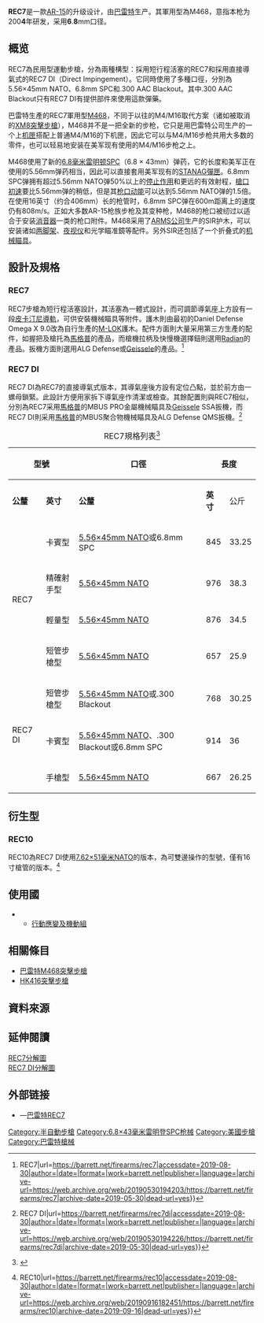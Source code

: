 {{noteTA
|G1=軍事
|G2=長度單位
|G3=Firearms
}}
{{Infobox Weapon|is_ranged=yes|
|image=File:Barrett REC7 (edited).png
|image_size=300px 
|name=巴雷特REC7<br />Barrett REC7
|type=[[半自動步槍|半自動步槍]]
|origin={{flag|United States}}
|era=
|design_date=2004年
|service=
|used_by=
|wars=
|spec_type=
|caliber=
|part_length=10.25寸（.300 Blackout）、11.5、16或18寸
|cartridge=[[5.56×45mm_NATO|5.56×45mm NATO]]、[[6.8毫米雷明顿SPC|6.8毫米雷明顿SPC]]、[[.300_AAC_Blackout|.300 AAC Blackout]]
|feed=[[STANAG彈匣|STANAG彈匣]]、[[C-Mag彈鼓|C-Mag彈鼓]]
|action= 短行程活塞（REC7）、<br>
[[氣動式|直接導氣式]]（REC7 DI）、<br>
[[轉拴式槍栓|轉拴式槍栓]]
|rate=
|velocity=2,650尺／秒（810米／秒）
|range=點目標：600米<br />面目標：800米
|mode= 半自動
|weight=5.1磅（2.31公斤）至7.91磅（3.59公斤）
|length=25.875寸（65.72厘米）至38.25寸（97.6厘米）
|sights= 可在上[[機匣|機匣]]頂部的[[皮卡汀尼導軌|皮卡汀尼導軌]]安裝各種[[照準器|照準器]]
|number=
}}

'''REC7'''是一款[[AR-15半自動步槍|AR-15]]的升级设计，由[[巴雷特|巴雷特]]生产。其軍用型為M468，意指本枪为200'''4'''年研发，采用'''6'''.'''8'''mm口径。

== 概览 ==
REC7為民用型運動步槍，分為兩種構型：採用短行程活塞的REC7和採用直接導氣式的REC7 DI（Direct Impingement）。它同時使用了多種口徑，分別為5.56×45mm NATO、6.8mm SPC和.300 AAC Blackout。其中.300 AAC Blackout只有REC7 DI有提供部件來使用這款彈藥。

巴雷特生產的REC7軍用型[[巴雷特M468突擊步槍|M468]]，不同于以往的M4/M16取代方案（诸如被取消的[[XM8突擊步槍|XM8突擊步槍]]），M468并不是一把全新的步枪，它只是用巴雷特公司生产的一个上[[机匣|机匣]]搭配上普通M4/M16的下机匣，因此它可以与M4/M16步枪共用大多数的零件，也可以轻易地安装在美军现有使用的M4/M16步枪之上。

M468使用了新的[[6.8毫米雷明顿SPC|6.8毫米雷明顿SPC]]（6.8 × 43mm）弹药，它的长度和美军正在使用的5.56mm弹药相当，因此可以直接套用美军现有的[[STANAG彈匣|STANAG彈匣]]。6.8mm SPC弹拥有超过5.56mm NATO弹50%以上的[[停止作用|停止作用]]和更远的有效射程，[[槍口初速|槍口初速]]要比5.56mm弹的稍低，但是其[[枪口动能|枪口动能]]可以达到5.56mm NATO弹的1.5倍。在使用16英寸（约合406mm）长的枪管时，6.8mm SPC弹在600m距离上的速度仍有808m/s。正如大多数AR-15枪族步枪及其变种枪，M468的枪口被纫过以适合于安装[[消音器|消音器]]一类的枪口附件。M468采用了[[ARMS公司|ARMS公司]]生产的SIR护木，可以安装诸如[[两脚架|两脚架]]、[[夜视仪|夜视仪]]和光学瞄准鏡等配件。另外SIR还包括了一个折叠式的[[机械瞄具|机械瞄具]]。

== 設計及規格 ==

=== REC7 ===
REC7步槍為短行程活塞設計，其活塞為一體式設計，而可調節導氣座上方設有一段[[皮卡汀尼導軌|皮卡汀尼導軌]]，可供安裝機械瞄具等附件。護木則由最初的Daniel Defense Omega X 9.0改為自行生產的[[M-LOK|M-LOK]]護木。配件方面則大量采用第三方生產的配件，如握把及槍托為[[馬格普工業公司|馬格普]]的產品，而槍機拉柄及快慢機選擇鈕則選用[[Radian_Weapons|Radian]]的產品。扳機方面則選用ALG Defense或[[Geissele_Automatics|Geissele]]的產品。<ref>{{Cite web|title=Barrett {{!}} REC7|url=https://barrett.net/firearms/rec7|accessdate=2019-08-30|author=|date=|format=|work=barrett.net|publisher=|language=|archive-url=https://web.archive.org/web/20190530194203/https://barrett.net/firearms/rec7|archive-date=2019-05-30|dead-url=yes}}</ref>

=== REC7 DI ===
REC7 DI為REC7的直接導氣式版本，其導氣座後方設有定位凸點，並於前方由一螺母鎖緊。此設計方便用家拆下導氣座作清潔或檢查。其餘配置則與REC7相似，分別為REC7采用[[馬格普工業公司|馬格普]]的MBUS PRO金屬機械瞄具及[[Geissele_Automatics|Geissele]] SSA扳機，而REC7 DI則采用[[馬格普工業公司|馬格普]]的MBUS聚合物機械瞄具及ALG Defense QMS扳機。<ref>{{Cite web|title=Barrett {{!}} REC7 DI|url=https://barrett.net/firearms/rec7di|accessdate=2019-08-30|author=|date=|format=|work=barrett.net|publisher=|language=|archive-url=https://web.archive.org/web/20190530194226/https://barrett.net/firearms/rec7di|archive-date=2019-05-30|dead-url=yes}}</ref>
{| class="wikitable"
|+REC7規格列表<ref>{{Cite book|title=Barrett Catalog 2019|last=|first=|publisher=|year=2019|isbn=|location=|pages=|url=https://barrett.net/pdf/barrettcatalog2019-DIGITAL.pdf|access-date=2019-08-30|archive-date=2019-05-31|archive-url=https://web.archive.org/web/20190531024502/https://barrett.net/pdf/barrettcatalog2019-DIGITAL.pdf|dead-url=no}}</ref>
! colspan="2" rowspan="2" |型號
! rowspan="2" |口徑
! colspan="2" |長度
! colspan="2" |槍管長度
! colspan="2" |重量
|-
!'''公釐'''
!'''英寸'''
!'''公釐'''
!'''英寸'''
!公斤
!磅
|-
| rowspan="4" |REC7
|卡賓型
|[[5.56×45mm_NATO|5.56×45mm NATO]]或6.8mm SPC
|845
|33.25
|406
|16
|3.3
|7.2
|-
|精確射手型
|[[5.56×45mm_NATO|5.56×45mm NATO]]
|976
|38.3
|457
|18
|3.6
|7.91
|-
|輕量型
|[[5.56×45mm_NATO|5.56×45mm NATO]]
|876
|34.5
|406
|16
|2.77
|6.1
|-
|短管步槍型
|[[5.56×45mm_NATO|5.56×45mm NATO]]
|657
|25.9
|292
|11.5
|2.77
|6.1
|-
| rowspan="3" |REC7 DI
|短管步槍型
|[[5.56×45mm_NATO|5.56×45mm NATO]]或.300 Blackout
|768
|30.25
|260
|10.25
|2.5
|5.5
|-
|卡賓型
|[[5.56×45mm_NATO|5.56×45mm NATO]]、.300 Blackout或6.8mm SPC
|914
|36
|406
|16
|2.8
|6.2
|-
|手槍型
|[[5.56×45mm_NATO|5.56×45mm NATO]]
|667
|26.25
|260
|10.25
|2.47
|5.45
|}

== 衍生型 ==
=== REC10 ===
REC10為REC7 DI使用[[7.62×51mm_NATO|7.62×51毫米NATO]]的版本，為可雙邊操作的型號，僅有16寸槍管的版本。<ref>{{Cite web|title=Barrett {{!}} REC10|url=https://barrett.net/firearms/rec10|accessdate=2019-08-30|author=|date=|format=|work=barrett.net|publisher=|language=|archive-url=https://web.archive.org/web/20190916182451/https://barrett.net/firearms/rec10|archive-date=2019-09-16|dead-url=yes}}</ref>

== 使用國 ==
* {{flag|Poland}}
** [[行動應變及機動組|行動應變及機動組]]

== 相關條目 ==
* [[巴雷特M468突擊步槍|巴雷特M468突擊步槍]]
* [[HK416突擊步槍|HK416突擊步槍]]

== 資料來源 ==
<references />

== 延伸閱讀 ==
[https://barrett.net/assets/files/products/REC7/Model-REC7-Exploded-View.pdf REC7分解圖] {{Wayback|url=https://barrett.net/assets/files/products/REC7/Model-REC7-Exploded-View.pdf |date=20190830164928 }}<br/>
[https://barrett.net/pdf/products/REC7DI/REC7DI-explodedview.pdf REC7 DI分解圖] {{Wayback|url=https://barrett.net/pdf/products/REC7DI/REC7DI-explodedview.pdf |date=20190830164930 }}
== 外部链接 ==
* {{en}}—[https://web.archive.org/web/20090501192334/http://www.barrettrifles.com/rifle_rec7.aspx 巴雷特REC7]

{{巴雷特槍械}}
{{AR15etc}}
[[Category:半自動步槍|Category:半自動步槍]]
[[Category:6.8×43毫米雷明登SPC枪械|Category:6.8×43毫米雷明登SPC枪械]]
[[Category:美國步槍|Category:美國步槍]]
[[Category:巴雷特槍械|Category:巴雷特槍械]]